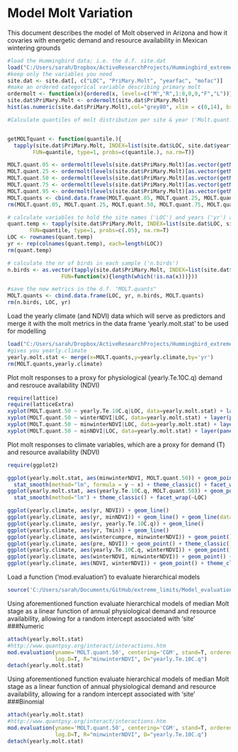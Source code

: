 Model Molt Variation
========================================================

This document describes the model of Molt observed in Arizona and how it covaries with energetic demand and resource availability in Mexican wintering grounds

```r
#load the Hummingbird data; i.e. the d.f. site.dat
load("C:/Users/sarah/Dropbox/ActiveResearchProjects/Hummingbird_extreme_limits/site.dat.rdata")
#keep only the variables you need
site.dat <- site.dat[, c("LOC", "PriMary.Molt", "yearfac", "mofac")]
#make an ordered categorical variable describing primary molt
ordermolt <- function(x){ordered(x, levels=c("M","R",1:8,0,9,"F","L"))}
site.dat$PriMary.Molt <- ordermolt(site.dat$PriMary.Molt)
hist(as.numeric(site.dat$PriMary.Molt),col="grey80", xlim = c(0,14), breaks = seq(0.5,14.5, by=1), main = "Primary Molt")
```



```r
#Calculate quantiles of molt distribution per site & year ('Molt.quant...'). quant.50 indicates the median molt stage at a given site and year


getMOLTquant <- function(quantile.){
  tapply(site.dat$PriMary.Molt, INDEX=list(site.dat$LOC, site.dat$yearfac),
        FUN=quantile, type=1, probs=c(quantile.), na.rm=T)}

MOLT.quant.05 <- ordermolt(levels(site.dat$PriMary.Molt)[as.vector(getMOLTquant(.05))])
MOLT.quant.25 <- ordermolt(levels(site.dat$PriMary.Molt)[as.vector(getMOLTquant(.25))])
MOLT.quant.50 <- ordermolt(levels(site.dat$PriMary.Molt)[as.vector(getMOLTquant(.50))])
MOLT.quant.75 <- ordermolt(levels(site.dat$PriMary.Molt)[as.vector(getMOLTquant(.75))])
MOLT.quant.95 <- ordermolt(levels(site.dat$PriMary.Molt)[as.vector(getMOLTquant(.95))])
MOLT.quants <- cbind.data.frame(MOLT.quant.05, MOLT.quant.25, MOLT.quant.50, MOLT.quant.75, MOLT.quant.95)
rm(MOLT.quant.05, MOLT.quant.25, MOLT.quant.50, MOLT.quant.75, MOLT.quant.95)

# calculate variables to hold the site names ('LOC') and years ('yr') associated with the quantiles
quant.temp <- tapply(site.dat$PriMary.Molt, INDEX=list(site.dat$LOC, site.dat$yearfac),
       FUN=quantile, type=1, probs=c(.05), na.rm=T)
LOC <- rownames(quant.temp)
yr <- rep(colnames(quant.temp), each=length(LOC))
rm(quant.temp)

# calculate the nr of birds in each sample ('n.birds')
n.birds <- as.vector(tapply(site.dat$PriMary.Molt, INDEX=list(site.dat$LOC, site.dat$yearfac),
                 FUN=function(x){length(which(!is.na(x)))}))

#save the new metrics in the d.f. "MOLT.quants"
MOLT.quants <- cbind.data.frame(LOC, yr, n.birds, MOLT.quants)
rm(n.birds, LOC, yr)
```

Load the yearly climate (and NDVI) data which will serve as predictors and merge it with the molt metrics in the data frame 'yearly.molt.stat' to be used for modelling
````r
load("C:/Users/sarah/Dropbox/ActiveResearchProjects/Hummingbird_extreme_limits/yearly.climate.rdata")
#gives you yearly.climate
yearly.molt.stat <- merge(x=MOLT.quants,y=yearly.climate,by='yr')
rm(MOLT.quants,yearly.climate)
````

Plot molt responses to a proxy for physiological (yearly.Te.10C.q) demand and resrouce availability (NDVI)
```r
require(lattice)
require(latticeExtra)
xyplot(MOLT.quant.50 ~ yearly.Te.10C.q|LOC, data=yearly.molt.stat) + layer(panel.smoother(x, y, method = "lm"))
xyplot(MOLT.quant.50 ~ winterNDVI|LOC, data=yearly.molt.stat) + layer(panel.smoother(x, y, method = "lm"))
xyplot(MOLT.quant.50 ~ minwinterNDVI|LOC, data=yearly.molt.stat) + layer(panel.smoother(x, y, method = "lm"))
xyplot(MOLT.quant.50 ~ minNDVI|LOC, data=yearly.molt.stat) + layer(panel.smoother(x, y, method = "lm"))

```

Plot molt responses to climate variables, which are a proxy for demand (T) and resource availability (NDVI)
```r
require(ggplot2)

ggplot(yearly.molt.stat, aes(minwinterNDVI, MOLT.quant.50)) + geom_point() + 
  stat_smooth(method="lm", formula = y ~ x) + theme_classic() + facet_wrap(~LOC)
ggplot(yearly.molt.stat, aes(yearly.Te.10C.q, MOLT.quant.50)) + geom_point() + 
  stat_smooth(method="lm") + theme_classic() + facet_wrap(~LOC)

ggplot(yearly.climate, aes(yr, NDVI)) + geom_line()
ggplot(yearly.climate, aes(yr, minNDVI)) + geom_line() + geom_line(data=yearly.climate, aes(yr, pre, col = "red"))
ggplot(yearly.climate, aes(yr, yearly.Te.10C.q)) + geom_line()
ggplot(yearly.climate, aes(yr, Tmin)) + geom_line()
ggplot(yearly.climate, aes(wintercumpre, minwinterNDVI)) + geom_point() + theme_classic()
ggplot(yearly.climate, aes(pre, NDVI)) + geom_point() + theme_classic()
ggplot(yearly.climate, aes(yearly.Te.10C.q, winterNDVI)) + geom_point() + theme_classic()
ggplot(yearly.climate, aes(winterNDVI, minwinterNDVI)) + geom_point() + theme_classic()
ggplot(yearly.climate, aes(NDVI, winterNDVI)) + geom_point() + theme_classic()

```

Load a function ('mod.evaluation') to evaluate hierarchical models
````r
source('C:/Users/sarah/Documents/GitHub/extreme_limits/Model_evaluation_v4.r')
````

Using aforementioned function evaluate hierarchical models of median Molt stage as a linear function of annual physiological demand and resource availability, allowing for a random intercept associated with 'site' 
###Numeric
````r
attach(yearly.molt.stat)
#http://www.quantpsy.org/interact/interactions.htm
mod.evaluation(yname='MOLT.quant.50', centering='CGM', stand=T, ordered.fac.treatment = "as.num", 
               log.D=T, R="minwinterNDVI", D="yearly.Te.10C.q")
detach(yearly.molt.stat)
````

Using aforementioned function evaluate hierarchical models of median Molt stage as a linear function of annual physiological demand and resource availability, allowing for a random intercept associated with 'site' 
###Binomial
````r
attach(yearly.molt.stat)
#http://www.quantpsy.org/interact/interactions.htm
mod.evaluation(yname='MOLT.quant.50', centering='CGM', stand=T, ordered.fac.treatment = "as.binomial", 
               log.D=T, R="minwinterNDVI", D="yearly.Te.10C.q")
detach(yearly.molt.stat)
````

